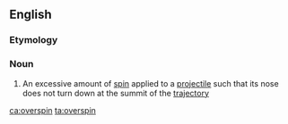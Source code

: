 ==English==

===Etymology===
{{prefix|en|over|spin}}

===Noun===
{{en-noun|-}}

# An excessive amount of [[spin]] applied to a [[projectile]] such that its nose does not turn down at the summit of the [[trajectory]]

[[ca:overspin]]
[[ta:overspin]]